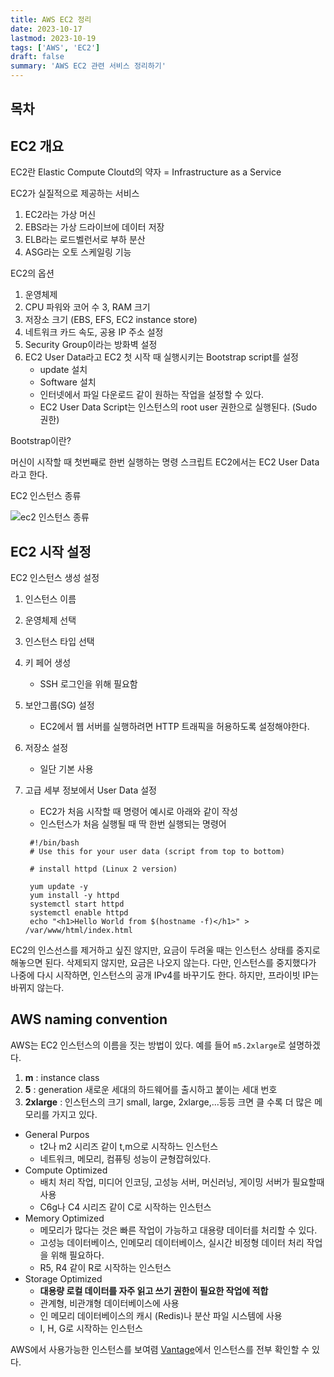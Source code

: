 ```yaml
---
title: AWS EC2 정리
date: 2023-10-17
lastmod: 2023-10-19
tags: ['AWS', 'EC2']
draft: false
summary: 'AWS EC2 관련 서비스 정리하기'
---
```


## 목차

<TOCInline toc={props.toc} exclude="목차" toHeading={2} />

## EC2 개요

EC2란 Elastic Compute Cloutd의 약자 = Infrastructure as a Service

EC2가 실질적으로 제공하는 서비스

1. EC2라는 가상 머신
2. EBS라는 가상 드라이브에 데이터 저장
3. ELB라는 로드벨런서로 부하 분산
4. ASG라는 오토 스케일링 기능

EC2의 옵션

1. 운영체제
2. CPU 파워와 코어 수
   3, RAM 크기
3. 저장소 크기 (EBS, EFS, EC2 instance store)
4. 네트워크 카드 속도, 공용 IP 주소 설정
5. Security Group이라는 방화벽 설정
6. EC2 User Data라고 EC2 첫 시작 때 실행시키는 Bootstrap script를 설정
   - update 설치
   - Software 설치
   - 인터넷에서 파일 다운로드 같이 원하는 작업을 설정할 수 있다.
   - EC2 User Data Script는 인스턴스의 root user 권한으로 실행된다. (Sudo 권한)

Bootstrap이란?

머신이 시작할 때 첫번째로 한번 실행하는 명령 스크립트 EC2에서는 EC2 User Data라고 한다.

EC2 인스턴스 종류

<img alt="ec2 인스턴스 종류" src="/static/images/aws/aws-ec2-instance.png" />

## EC2 시작 설정

EC2 인스턴스 생성 설정

1. 인스턴스 이름
2. 운영체제 선택
3. 인스턴스 타입 선택
4. 키 페어 생성
   - SSH 로그인을 위해 필요함
5. 보안그룹(SG) 설정
   - EC2에서 웹 서버를 실행하려면 HTTP 트래픽을 허용하도록 설정해야한다.
6. 저장소 설정
   - 일단 기본 사용
7. 고급 세부 정보에서 User Data 설정

   - EC2가 처음 시작할 때 명령어 예시로 아래와 같이 작성
   - 인스턴스가 처음 실행될 때 딱 한번 실행되는 명령어

   ```
    #!/bin/bash
    # Use this for your user data (script from top to bottom)

    # install httpd (Linux 2 version)

    yum update -y
    yum install -y httpd
    systemctl start httpd
    systemctl enable httpd
    echo "<h1>Hello World from $(hostname -f)</h1>" > /var/www/html/index.html
   ```

EC2의 인스선스를 제거하고 싶진 않지만, 요금이 두려울 때는 인스턴스 상태를 중지로 해놓으면 된다. 삭제되지 않지만, 요금은 나오지 않는다. 다만, 인스턴스를 중지했다가 나중에 다시 시작하면, 인스턴스의 공개 IPv4를 바꾸기도 한다. 하지만, 프라이빗 IP는 바뀌지 않는다.

## AWS naming convention

AWS는 EC2 인스턴스의 이름을 짓는 방법이 있다. 예를 들어 `m5.2xlarge`로 설명하겠다.

1. **m** : instance class
2. **5** : generation 새로운 세대의 하드웨어를 출시하고 붙이는 세대 번호
3. **2xlarge** : 인스턴스의 크기 small, large, 2xlarge,...등등 크면 클 수록 더 많은 메모리를 가지고 있다.

- General Purpos
  - t2나 m2 시리즈 같이 t,m으로 시작하느 인스턴스
  - 네트워크, 메모리, 컴퓨팅 성능이 균형잡혀있다.
- Compute Optimized
  - 배치 처리 작업, 미디어 인코딩, 고성능 서버, 머신러닝, 게이밍 서버가 필요할때 사용
  - C6g나 C4 시리즈 같이 C로 시작하는 인스턴스
- Memory Optimized
  - 메모리가 많다는 것은 빠른 작업이 가능하고 대용량 데이터를 처리할 수 있다.
  - 고성능 데이터베이스, 인메모리 데이터베이스, 실시간 비정형 데이터 처리 작업을 위해 필요하다.
  - R5, R4 같이 R로 시작하는 인스턴스
- Storage Optimized
  - **대용량 로컬 데이터를 자주 읽고 쓰기 권한이 필요한 작업에 적합**
  - 관계형, 비관걔형 데이터베이스에 사용
  - 인 메모리 데이터베이스의 캐시 (Redis)나 분산 파일 시스템에 사용
  - I, H, G로 시작하는 인스턴스

AWS에서 사용가능한 인스턴스를 보여렴 [Vantage](https://instances.vantage.sh/)에서 인스턴스를 전부 확인할 수 있다.
